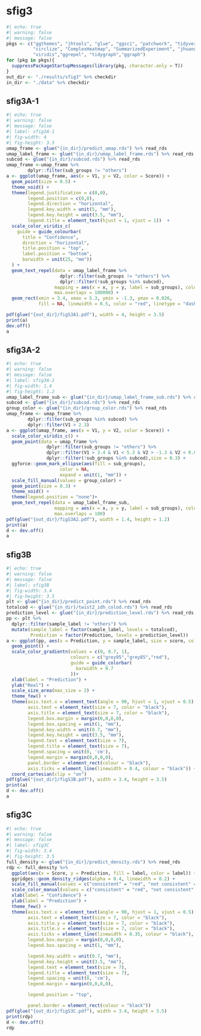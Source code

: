 # sfig3

```r
#| echo: true
#| warning: false
#| message: false 
pkgs <- c("ggthemes", "jhtools", "glue", "ggsci", "patchwork", "tidyverse",
          "circlize", "ComplexHeatmap", "SummarizedExperiment", "jhuanglabRNAseq",
          "viridis","ggrepel", "tidygraph","ggraph")
for (pkg in pkgs){
  suppressPackageStartupMessages(library(pkg, character.only = T))
}
out_dir <- "./results/sfig3" %>% checkdir
in_dir <- "./data" %>% checkdir
```

## sfig3A-1

```r
#| echo: true
#| warning: false
#| message: false 
#| label: sfig3A-1
#| fig-width: 4
#| fig-height: 3.5
umap_frame <- glue("{in_dir}/predict_umap.rds") %>% read_rds
umap_label_frame <- glue("{in_dir}/umap_label_frame.rds") %>% read_rds
subcod <- glue("{in_dir}/subcod.rds") %>% read_rds
umap_frame <-umap_frame %>%
        dplyr::filter(sub_groups != "others") 
a <- ggplot(umap_frame, aes(x = V1, y = V2, color = Score)) +
  geom_point(size = 0.5) +
  theme_void() +
  theme(legend.justification = c(0,0),
        legend.position = c(0,0),
        legend.direction = "horizontal",
        legend.key.width = unit(5, "mm"),
        legend.key.height = unit(3.5, "mm"),
        legend.title = element_text(hjust = 1, vjust = 1))  +
  scale_color_viridis_c(
    guide = guide_colourbar(
      title = "Confidence",
      direction = "horizontal",
      title.position = "top",
      label.position = "bottom",
      barwidth = unit(25, "mm"))
  ) +
  geom_text_repel(data = umap_label_frame %>%
                    dplyr::filter(sub_groups != "others") %>%
                    dplyr::filter(!sub_groups %in% subcod),
                  mapping = aes(x = x, y = y, label = sub_groups), color = "black",size = 3,
                  max.overlaps = 100000) +
  geom_rect(xmin = 3.4, xmax = 5.3, ymin = -1.3, ymax = 0.026,
            fill = NA, linewidth = 0.5, color = "red", linetype = "dashed")

pdf(glue("{out_dir}/figS3A1.pdf"), width = 4, height = 3.5)
print(a)
dev.off()
a
```

## sfig3A-2

```r
#| echo: true
#| warning: false
#| message: false 
#| label: sfig3A-2
#| fig-width: 1.4
#| fig-height: 1.2
umap_label_frame_sub <- glue("{in_dir}/umap_label_frame_sub.rds") %>% read_rds
subcod <- glue("{in_dir}/subcod.rds") %>% read_rds
group_color <- glue("{in_dir}/group_color.rds") %>% read_rds
umap_frame <- umap_frame %>%
        dplyr::filter(sub_groups %in% subcod) %>%
        dplyr::filter(V1 > 2.3) 
a <- ggplot(umap_frame, aes(x = V1, y = V2, color = Score)) +
  scale_color_viridis_c() +
  geom_point(data = umap_frame %>%
               dplyr::filter(sub_groups != "others") %>%
               dplyr::filter(V1 > 3.4 & V1 < 5.3 & V2 > -1.3 & V2 < 0.026) %>%
               dplyr::filter(!sub_groups %in% subcod),size = 0.3) +
  ggforce::geom_mark_ellipse(aes(fill = sub_groups),
                    color = NA,
                    expand = unit(1, "mm")) +
  scale_fill_manual(values = group_color) +
  geom_point(size = 0.3) +
  theme_void() +
  theme(legend.position = "none")+
  geom_text_repel(data = umap_label_frame_sub,
                  mapping = aes(x = x, y = y, label = sub_groups), color = "black",size = 1,
                  max.overlaps = 100)
pdf(glue("{out_dir}/figS3A2.pdf"), width = 1.4, height = 1.2)
print(a)
d <- dev.off()
a
```

## sfig3B

```r
#| echo: true
#| warning: false
#| message: false 
#| label: sfig3B
#| fig-width: 3.4
#| fig-height: 3.5
plt <- glue("{in_dir}/predict_point.rds") %>% read_rds
totalcod <- glue("{in_dir}/twist2_idh_colod.rds") %>% read_rds
prediction_level <- glue("{in_dir}/prediction_level.rds") %>% read_rds
pp <- plt %>%
  dplyr::filter(sample_label != "others") %>%
  mutate(sample_label = factor(sample_label, levels = totalcod),
         Prediction = factor(Prediction, levels = prediction_level)) 
a <- ggplot(pp, aes(x = Prediction, y = sample_label, size = score, color = pct)) +
  geom_point() +
  scale_color_gradientn(values = c(0, 0.7, 1),
                        colours = c("grey95","grey85","red"),
                        guide = guide_colorbar(
                          barwidth = 0.7
                        ))+
  xlab(label = "Prediction") +
  ylab("Real") +
  scale_size_area(max_size = 2) +
  theme_few() +
  theme(axis.text.x = element_text(angle = 90, hjust = 1, vjust = 0.5),
        axis.text = element_text(size = 7, color = "black"),
        axis.title = element_text(size = 7, color = "black"),
        legend.box.margin = margin(0,0,0,0),
        legend.box.spacing = unit(1, "mm"),
        legend.key.width = unit(0.7, "mm"),
        legend.key.height = unit(3.5, "mm"),
        legend.text = element_text(size = 7),
        legend.title = element_text(size = 7),
        legend.spacing = unit(0, 'cm'),
        legend.margin = margin(0,0,0,0),
        panel.border = element_rect(colour = "black"),
        axis.ticks = element_line(linewidth = 0.4, colour = "black")) +
  coord_cartesian(clip = "on")
pdf(glue("{out_dir}/figS3B.pdf"), width = 3.4, height = 3.5)
print(a)
d <- dev.off()
a
```

## sfig3C

```r
#| echo: true
#| warning: false
#| message: false 
#| label: sfig3C
#| fig-width: 3.4
#| fig-height: 3.5
full_density <- glue("{in_dir}/predict_density.rds") %>% read_rds
rdp <- full_density %>%
  ggplot(aes(x = Score, y = Prediction, fill = label, color = label)) +
  ggridges::geom_density_ridges(alpha = 0.4, linewidth = 0.2) +
  scale_fill_manual(values = c("consistent" = "red", "not consistent" = "grey")) +
  scale_color_manual(values = c("consistent" = "red", "not consistent" = "grey")) +
  xlab(label = "Confidence") +
  ylab(label = "Prediction") +
  theme_few() +
  theme(axis.text.x = element_text(angle = 90, hjust = 1, vjust = 0.5),
        axis.text = element_text(size = 7, color = "black"),
        axis.title.y = element_text(size = 7, color = "black"),
        axis.title.x = element_text(size = 7, color = "black"),
        axis.ticks = element_line(linewidth = 0.35, colour = "black"),
        legend.box.margin = margin(0,0,0,0),
        legend.box.spacing = unit(1, "mm"),

        legend.key.width = unit(0.7, "mm"),
        legend.key.height = unit(3.5, "mm"),
        legend.text = element_text(size = 7),
        legend.title = element_text(size = 7),
        legend.spacing = unit(0, 'cm'),
        legend.margin = margin(0,0,0,0),

        legend.position = "top",

        panel.border = element_rect(colour = "black"))
pdf(glue("{out_dir}/figS3C.pdf"), width = 3.4, height = 3.5)
print(rdp)
d <- dev.off()
rdp
```
